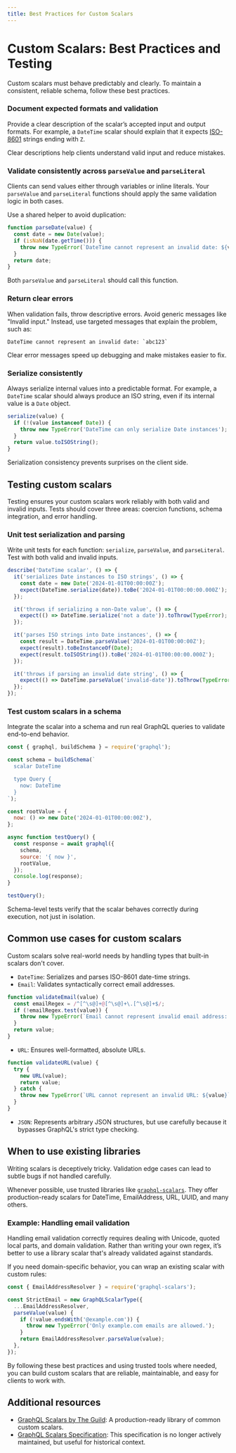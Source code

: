 ```yaml
---
title: Best Practices for Custom Scalars
---
```


# Custom Scalars: Best Practices and Testing

Custom scalars must behave predictably and clearly. To maintain a consistent, reliable 
schema, follow these best practices.

### Document expected formats and validation

Provide a clear description of the scalar’s accepted input and output formats. For example, a 
`DateTime` scalar should explain that it expects [ISO-8601](https://www.iso.org/iso-8601-date-and-time-format.html) strings ending with `Z`.

Clear descriptions help clients understand valid input and reduce mistakes.

### Validate consistently across `parseValue` and `parseLiteral`

Clients can send values either through variables or inline literals.
Your `parseValue` and `parseLiteral` functions should apply the same validation logic in 
both cases.

Use a shared helper to avoid duplication:

```js
function parseDate(value) {
  const date = new Date(value);
  if (isNaN(date.getTime())) {
    throw new TypeError(`DateTime cannot represent an invalid date: ${value}`);
  }
  return date;
}
```

Both `parseValue` and `parseLiteral` should call this function.

### Return clear errors

When validation fails, throw descriptive errors. Avoid generic messages like "Invalid input."
Instead, use targeted messages that explain the problem, such as:

```text
DateTime cannot represent an invalid date: `abc123`
```

Clear error messages speed up debugging and make mistakes easier to fix.

### Serialize consistently

Always serialize internal values into a predictable format.
For example, a `DateTime` scalar should always produce an ISO string, even if its 
internal value is a `Date` object.

```js
serialize(value) {
  if (!(value instanceof Date)) {
    throw new TypeError('DateTime can only serialize Date instances');
  }
  return value.toISOString();
}
```

Serialization consistency prevents surprises on the client side.

## Testing custom scalars

Testing ensures your custom scalars work reliably with both valid and invalid inputs.
Tests should cover three areas: coercion functions, schema integration, and error handling.

### Unit test serialization and parsing

Write unit tests for each function: `serialize`, `parseValue`, and `parseLiteral`.
Test with both valid and invalid inputs.

```js
describe('DateTime scalar', () => {
  it('serializes Date instances to ISO strings', () => {
    const date = new Date('2024-01-01T00:00:00Z');
    expect(DateTime.serialize(date)).toBe('2024-01-01T00:00:00.000Z');
  });

  it('throws if serializing a non-Date value', () => {
    expect(() => DateTime.serialize('not a date')).toThrow(TypeError);
  });

  it('parses ISO strings into Date instances', () => {
    const result = DateTime.parseValue('2024-01-01T00:00:00Z');
    expect(result).toBeInstanceOf(Date);
    expect(result.toISOString()).toBe('2024-01-01T00:00:00.000Z');
  });

  it('throws if parsing an invalid date string', () => {
    expect(() => DateTime.parseValue('invalid-date')).toThrow(TypeError);
  });
});
```

### Test custom scalars in a schema

Integrate the scalar into a schema and run real GraphQL queries to validate end-to-end behavior.

```js
const { graphql, buildSchema } = require('graphql');

const schema = buildSchema(`
  scalar DateTime

  type Query {
    now: DateTime
  }
`);

const rootValue = {
  now: () => new Date('2024-01-01T00:00:00Z'),
};

async function testQuery() {
  const response = await graphql({
    schema,
    source: '{ now }',
    rootValue,
  });
  console.log(response);
}

testQuery();
```

Schema-level tests verify that the scalar behaves correctly during execution, not just 
in isolation.

## Common use cases for custom scalars

Custom scalars solve real-world needs by handling types that built-in scalars don't cover.

- `DateTime`: Serializes and parses ISO-8601 date-time strings.
- `Email`: Validates syntactically correct email addresses.

```js
function validateEmail(value) {
  const emailRegex = /^[^\s@]+@[^\s@]+\.[^\s@]+$/;
  if (!emailRegex.test(value)) {
    throw new TypeError(`Email cannot represent invalid email address: ${value}`);
  }
  return value;
}
```

- `URL`: Ensures well-formatted, absolute URLs.

```js
function validateURL(value) {
  try {
    new URL(value);
    return value;
  } catch {
    throw new TypeError(`URL cannot represent an invalid URL: ${value}`);
  }
}
```

- `JSON`: Represents arbitrary JSON structures, but use carefully because it bypasses 
GraphQL's strict type checking.

## When to use existing libraries

Writing scalars is deceptively tricky. Validation edge cases can lead to subtle bugs if 
not handled carefully.

Whenever possible, use trusted libraries like [`graphql-scalars`](https://www.npmjs.com/package/graphql-scalars). They offer production-ready 
scalars for DateTime, EmailAddress, URL, UUID, and many others.

### Example: Handling email validation

Handling email validation correctly requires dealing with Unicode, quoted local parts, and 
domain validation. Rather than writing your own regex, it’s better to use a library scalar 
that's already validated against standards.

If you need domain-specific behavior, you can wrap an existing scalar with custom rules:

```js
const { EmailAddressResolver } = require('graphql-scalars');

const StrictEmail = new GraphQLScalarType({
  ...EmailAddressResolver,
  parseValue(value) {
    if (!value.endsWith('@example.com')) {
      throw new TypeError('Only example.com emails are allowed.');
    }
    return EmailAddressResolver.parseValue(value);
  },
});
```

By following these best practices and using trusted tools where needed, you can build custom 
scalars that are reliable, maintainable, and easy for clients to work with.

## Additional resources

- [GraphQL Scalars by The Guild](https://the-guild.dev/graphql/scalars): A production-ready 
library of common custom scalars.
- [GraphQL Scalars Specification](https://github.com/graphql/graphql-scalars): This 
specification is no longer actively maintained, but useful for historical context.

